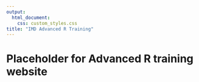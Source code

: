 ```yaml
---
output: 
  html_document:
    css: custom_styles.css
title: "IMD Advanced R Training"
---
```


# Placeholder for Advanced R training website